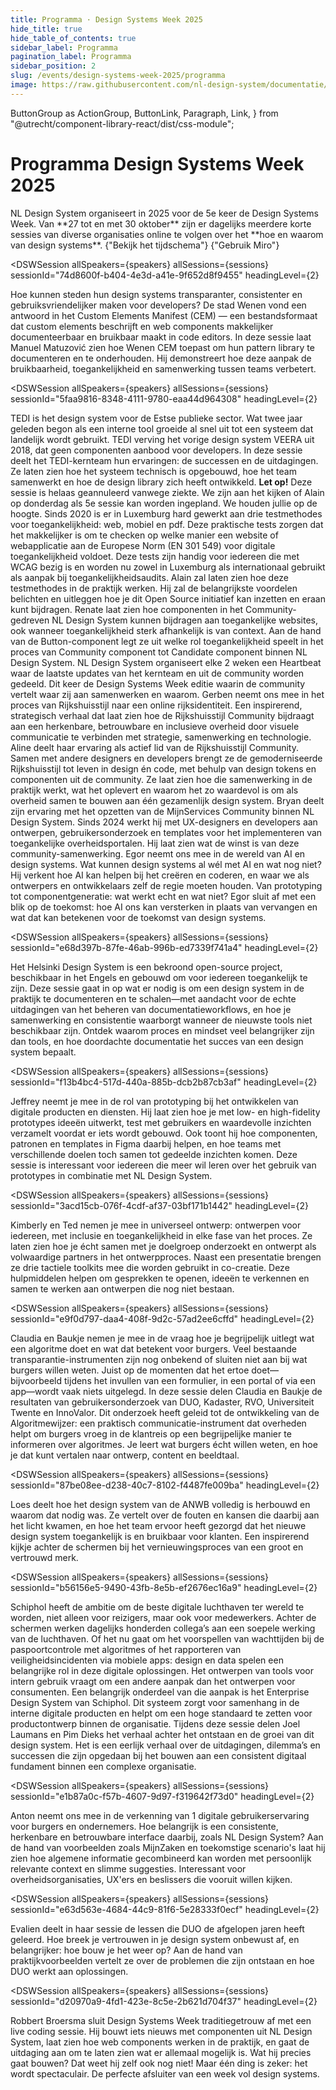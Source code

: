 ```yaml
---
title: Programma · Design Systems Week 2025
hide_title: true
hide_table_of_contents: true
sidebar_label: Programma
pagination_label: Programma
sidebar_position: 2
slug: /events/design-systems-week-2025/programma
image: https://raw.githubusercontent.com/nl-design-system/documentatie/assets/community-design-systems-week-2025.png
---
```


  ButtonGroup as ActionGroup,
  ButtonLink,
  Paragraph,
  Link,
} from "@utrecht/component-library-react/dist/css-module";

# Programma Design Systems Week 2025

<Paragraph lead>
  NL Design System organiseert in 2025 voor de 5e keer de Design Systems Week. Van **27 tot en met 30 oktober** zijn er
  dagelijks meerdere korte sessies van diverse organisaties online te volgen over het **hoe en waarom van design
  systems**.
</Paragraph>

<ActionGroup>
  <ButtonLink href="/events/design-systems-week-2025/tijdschema" appearance="primary-action-button">
    {"Bekijk het tijdschema"}
    <IconChevronRight />
  </ButtonLink>
  <ButtonLink href="https://miro.com/app/board/uXjVLTpHyN8=/" appearance="secondary-action-button">
    {"Gebruik Miro"}
    <IconChevronRight />
  </ButtonLink>
</ActionGroup>

<DSWSession
  allSpeakers={speakers}
  allSessions={sessions}
  sessionId="74d8600f-b404-4e3d-a41e-9f652d8f9455"
  headingLevel={2}
>

  <Paragraph>
    Hoe kunnen steden hun design systems transparanter, consistenter en gebruiksvriendelijker maken voor developers? De stad Wenen vond een antwoord in het Custom Elements Manifest (CEM) — een bestandsformaat dat custom elements beschrijft en web components makkelijker documenteerbaar en bruikbaar maakt in code editors.
  </Paragraph>
  <Paragraph>
    In deze sessie laat Manuel Matuzović zien hoe Wenen CEM toepast om hun pattern library te documenteren en te onderhouden. Hij demonstreert hoe deze aanpak de bruikbaarheid, toegankelijkheid en samenwerking tussen teams verbetert.  
  </Paragraph>
</DSWSession>

<DSWSession
  allSpeakers={speakers}
  allSessions={sessions}
  sessionId="5faa9816-8348-4111-9780-eaa44d964308"
  headingLevel={2}
>
  <Paragraph>
    TEDI is het design system voor de Estse publieke sector. Wat twee jaar geleden begon als een interne tool groeide al
    snel uit tot een systeem dat landelijk wordt gebruikt. TEDI verving het vorige design system VEERA uit 2018, dat
    geen componenten aanbood voor developers. In deze sessie deelt het TEDI-kernteam hun ervaringen: de successen en de
    uitdagingen. Ze laten zien hoe het systeem technisch is opgebouwd, hoe het team samenwerkt en hoe de design library
    zich heeft ontwikkeld.
  </Paragraph>
</DSWSession>

<DSWSession allSpeakers={speakers} allSessions={sessions} headingLevel={2} sessionId="02ae9c2a-f84f-4cd1-b7c0-9afe20813acb">

<Paragraph lead>
  <strong>Let op!</strong> Deze sessie is helaas geannuleerd vanwege ziekte. We zijn aan het kijken of Alain op
  donderdag als 5e sessie kan worden ingepland. We houden jullie op de hoogte.
</Paragraph>

<Paragraph>
  Sinds 2020 is er in Luxemburg hard gewerkt aan drie testmethodes voor toegankelijkheid: web, mobiel en pdf. Deze
  praktische tests zorgen dat het makkelijker is om te checken op welke manier een website of webapplicatie aan de
  Europese Norm (EN 301 549) voor digitale toegankelijkheid voldoet. Deze tests zijn handig voor iedereen die met WCAG
  bezig is en worden nu zowel in Luxemburg als internationaal gebruikt als aanpak bij toegankelijkheidsaudits. Alain zal
  laten zien hoe deze testmethodes in de praktijk werken. Hij zal de belangrijkste voordelen belichten en uitleggen hoe
  je dit Open Source initiatief kan inzetten en eraan kunt bijdragen.
</Paragraph>

</DSWSession>

<DSWSession allSpeakers={speakers} allSessions={sessions} sessionId="bae570ae-0783-4712-9ed6-654f0bb91bab" headingLevel={2}>

<Paragraph>
  Renate laat zien hoe componenten in het Community-gedreven NL Design System kunnen bijdragen aan toegankelijke
  websites, ook wanneer toegankelijkheid sterk afhankelijk is van context. Aan de hand van de Button-component legt ze
  uit welke rol toegankelijkheid speelt in het proces van Community component tot Candidate component binnen NL Design
  System.
</Paragraph>

</DSWSession>

<DSWSession allSpeakers={speakers} allSessions={sessions} sessionId="b4c4bb07-c796-4cfa-ae84-be172caef3e5" headingLevel={2}>

<Paragraph>
  NL Design System organiseert elke 2 weken een <Link href="/events/heartbeat/">Heartbeat</Link> waar de laatste updates
  van het kernteam en uit de community worden gedeeld. Dit keer de Design Systems Week editie waarin de community
  vertelt waar zij aan samenwerken en waarom.
</Paragraph>

<Paragraph>
  Gerben neemt ons mee in het proces van Rijkshuisstijl naar een online rijksidentiteit. Een inspirerend, strategisch
  verhaal dat laat zien hoe de Rijkshuisstijl Community bijdraagt aan een herkenbare, betrouwbare en inclusieve overheid
  door visuele communicatie te verbinden met strategie, samenwerking en technologie.
</Paragraph>

<Paragraph>
  Aline deelt haar ervaring als actief lid van de Rijkshuisstijl Community. Samen met andere designers en developers
  brengt ze de gemoderniseerde Rijkshuisstijl tot leven in design én code, met behulp van design tokens en componenten
  uit de community. Ze laat zien hoe die samenwerking in de praktijk werkt, wat het oplevert en waarom het zo waardevol
  is om als overheid samen te bouwen aan één gezamenlijk design system.
</Paragraph>

<Paragraph>
  Bryan deelt zijn ervaring met het opzetten van de MijnServices Community binnen NL Design System. Sinds 2024 werkt hij
  met UX-designers en developers aan ontwerpen, gebruikersonderzoek en templates voor het implementeren van
  toegankelijke overheidsportalen. Hij laat zien wat de winst is van deze community-samenwerking.
</Paragraph>

</DSWSession>

<DSWSession allSpeakers={speakers} allSessions={sessions} sessionId="4077d9c1-acd9-4ff5-9d2c-2b89a5e3bd08" headingLevel={2}>

<Paragraph>
  Egor neemt ons mee in de wereld van AI en design systems. Wat kunnen design systems al wél met AI en wat nog niet? Hij
  verkent hoe AI kan helpen bij het creëren en coderen, en waar we als ontwerpers en ontwikkelaars zelf de regie moeten
  houden. Van prototyping tot componentgeneratie: wat werkt echt en wat niet? Egor sluit af met een blik op de toekomst:
  hoe AI ons kan versterken in plaats van vervangen en wat dat kan betekenen voor de toekomst van design systems.
</Paragraph>

</DSWSession>

<DSWSession
  allSpeakers={speakers}
  allSessions={sessions}
  sessionId="e68d397b-87fe-46ab-996b-ed7339f741a4"
  headingLevel={2}
>
  <Paragraph>
    Het Helsinki Design System is een bekroond open-source project, beschikbaar in het Engels en gebouwd om voor
    iedereen toegankelijk te zijn. Deze sessie gaat in op wat er nodig is om een design system in de praktijk te
    documenteren en te schalen—met aandacht voor de echte uitdagingen van het beheren van documentatieworkflows, en hoe
    je samenwerking en consistentie waarborgt wanneer de nieuwste tools niet beschikbaar zijn. Ontdek waarom proces en
    mindset veel belangrijker zijn dan tools, en hoe doordachte documentatie het succes van een design system bepaalt.
  </Paragraph>
</DSWSession>

<DSWSession
  allSpeakers={speakers}
  allSessions={sessions}
  sessionId="f13b4bc4-517d-440a-885b-dcb2b87cb3af"
  headingLevel={2}
>
  <Paragraph>
    Jeffrey neemt je mee in de rol van prototyping bij het ontwikkelen van digitale producten en diensten. Hij laat zien
    hoe je met low- en high-fidelity prototypes ideeën uitwerkt, test met gebruikers en waardevolle inzichten verzamelt
    voordat er iets wordt gebouwd. Ook toont hij hoe componenten, patronen en templates in Figma daarbij helpen, en hoe
    teams met verschillende doelen toch samen tot gedeelde inzichten komen. Deze sessie is interessant voor iedereen die
    meer wil leren over het gebruik van prototypes in combinatie met NL Design System.
  </Paragraph>
</DSWSession>

<DSWSession
  allSpeakers={speakers}
  allSessions={sessions}
  sessionId="3acd15cb-076f-4cdf-af37-03bf171b1442"
  headingLevel={2}
>
  <Paragraph>
    Kimberly en Ted nemen je mee in universeel ontwerp: ontwerpen voor iedereen, met inclusie en toegankelijkheid in
    elke fase van het proces. Ze laten zien hoe je écht samen met je doelgroep onderzoekt en ontwerpt als volwaardige
    partners in het ontwerpproces. Naast een presentatie brengen ze drie tactiele toolkits mee die worden gebruikt in
    co-creatie. Deze hulpmiddelen helpen om gesprekken te openen, ideeën te verkennen en samen te werken aan ontwerpen
    die nog niet bestaan.
  </Paragraph>
</DSWSession>

<DSWSession
  allSpeakers={speakers}
  allSessions={sessions}
  sessionId="e9f0d797-daa4-408f-9d2c-57ad2ee6cffd"
  headingLevel={2}
>
  <Paragraph>
    Claudia en Baukje nemen je mee in de vraag hoe je begrijpelijk uitlegt wat een algoritme doet en wat dat betekent
    voor burgers. Veel bestaande transparantie-instrumenten zijn nog onbekend of sluiten niet aan bij wat burgers willen
    weten. Juist op de momenten dat het ertoe doet—bijvoorbeeld tijdens het invullen van een formulier, in een portal of
    via een app—wordt vaak niets uitgelegd.
  </Paragraph>
  <Paragraph>
    In deze sessie delen Claudia en Baukje de resultaten van gebruikersonderzoek van DUO, Kadaster, RVO, Universiteit
    Twente en InnoValor. Dit onderzoek heeft geleid tot de ontwikkeling van de Algoritmewijzer: een praktisch
    communicatie-instrument dat overheden helpt om burgers vroeg in de klantreis op een begrijpelijke manier te
    informeren over algoritmes. Je leert wat burgers écht willen weten, en hoe je dat kunt vertalen naar ontwerp,
    content en beeldtaal.
  </Paragraph>
</DSWSession>

<DSWSession
  allSpeakers={speakers}
  allSessions={sessions}
  sessionId="87be08ee-d238-40c7-8102-f4487fe009ba"
  headingLevel={2}
>
  <Paragraph>
    Loes deelt hoe het design system van de ANWB volledig is herbouwd en waarom dat nodig was. Ze vertelt over de fouten
    en kansen die daarbij aan het licht kwamen, en hoe het team ervoor heeft gezorgd dat het nieuwe design system
    toegankelijk is en bruikbaar voor klanten. Een inspirerend kijkje achter de schermen bij het vernieuwingsproces van
    een groot en vertrouwd merk.
  </Paragraph>
</DSWSession>

<DSWSession
  allSpeakers={speakers}
  allSessions={sessions}
  sessionId="b56156e5-9490-43fb-8e5b-ef2676ec16a9"
  headingLevel={2}
>
  <Paragraph>
    Schiphol heeft de ambitie om de beste digitale luchthaven ter wereld te worden, niet alleen voor reizigers, maar ook
    voor medewerkers. Achter de schermen werken dagelijks honderden collega’s aan een soepele werking van de luchthaven.
    Of het nu gaat om het voorspellen van wachttijden bij de paspoortcontrole met algoritmes of het rapporteren van
    veiligheidsincidenten via mobiele apps: design en data spelen een belangrijke rol in deze digitale oplossingen.
  </Paragraph>
  <Paragraph>
    Het ontwerpen van tools voor intern gebruik vraagt om een andere aanpak dan het ontwerpen voor consumenten. Een
    belangrijk onderdeel van die aanpak is het Enterprise Design System van Schiphol. Dit systeem zorgt voor samenhang
    in de interne digitale producten en helpt om een hoge standaard te zetten voor productontwerp binnen de organisatie.
  </Paragraph>
  <Paragraph>
    Tijdens deze sessie delen Joel Laumans en Pim Dieks het verhaal achter het ontstaan en de groei van dit design
    system. Het is een eerlijk verhaal over de uitdagingen, dilemma’s en successen die zijn opgedaan bij het bouwen aan
    een consistent digitaal fundament binnen een complexe organisatie.
  </Paragraph>
</DSWSession>

<DSWSession
  allSpeakers={speakers}
  allSessions={sessions}
  sessionId="e1b87a0c-f57b-4607-9d97-f319642f73d0"
  headingLevel={2}
>
  <Paragraph>
    Anton neemt ons mee in de verkenning van 1 digitale gebruikerservaring voor burgers en ondernemers. Hoe belangrijk
    is een consistente, herkenbare en betrouwbare interface daarbij, zoals NL Design System? Aan de hand van voorbeelden
    zoals MijnZaken en toekomstige scenario's laat hij zien hoe algemene informatie gecombineerd kan worden met
    persoonlijk relevante context en slimme suggesties. Interessant voor overheidsorganisaties, UX'ers en beslissers die
    vooruit willen kijken.
  </Paragraph>
</DSWSession>

<DSWSession
  allSpeakers={speakers}
  allSessions={sessions}
  sessionId="e63d563e-4684-44c9-81f6-5e28333f0ecf"
  headingLevel={2}
>
  <Paragraph>
    Evalien deelt in haar sessie de lessen die DUO de afgelopen jaren heeft geleerd. Hoe breek je vertrouwen in je
    design system onbewust af, en belangrijker: hoe bouw je het weer op? Aan de hand van praktijkvoorbeelden vertelt ze
    over de problemen die zijn ontstaan en hoe DUO werkt aan oplossingen.
  </Paragraph>
</DSWSession>

<DSWSession
  allSpeakers={speakers}
  allSessions={sessions}
  sessionId="d20970a9-4fd1-423e-8c5e-2b621d704f37"
  headingLevel={2}
>
  <Paragraph>
    Robbert Broersma sluit Design Systems Week traditiegetrouw af met een live coding sessie. Hij bouwt iets nieuws met
    componenten uit NL Design System, laat zien hoe web components werken in de praktijk, en gaat de uitdaging aan om te
    laten zien wat er allemaal mogelijk is. Wat hij precies gaat bouwen? Dat weet hij zelf ook nog niet! Maar één ding
    is zeker: het wordt spectaculair. De perfecte afsluiter van een week vol design systems.
  </Paragraph>
</DSWSession>
